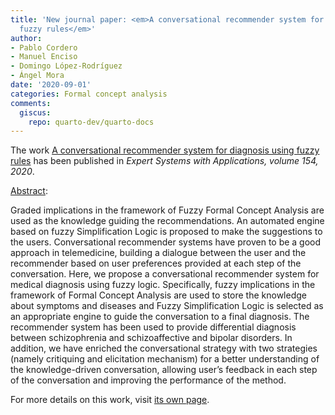 ```yaml
---
title: 'New journal paper: <em>A conversational recommender system for diagnosis using
  fuzzy rules</em>'
author:
- Pablo Cordero
- Manuel Enciso
- Domingo López-Rodríguez
- Ángel Mora
date: '2020-09-01'
categories: Formal concept analysis
comments:
  giscus:
    repo: quarto-dev/quarto-docs
---
```


The work <u>A conversational recommender system for diagnosis using fuzzy rules</u> has been published in <em><em>Expert Systems with Applications</em>, volume 154, 2020</em>.

<u>Abstract</u>:



Graded implications in the framework of Fuzzy Formal Concept Analysis are used as the knowledge guiding the recommendations. An automated engine based on fuzzy Simplification Logic is proposed to make the suggestions to the users. Conversational recommender systems have proven to be a good approach in telemedicine, building a dialogue between the user and the recommender based on user preferences provided at each step of the conversation. Here, we propose a conversational recommender system for medical diagnosis using fuzzy logic. Specifically, fuzzy implications in the framework of Formal Concept Analysis are used to store the knowledge about symptoms and diseases and Fuzzy Simplification Logic is selected as an appropriate engine to guide the conversation to a final diagnosis. The recommender system has been used to provide differential diagnosis between schizophrenia and schizoaffective and bipolar disorders. In addition, we have enriched the conversational strategy with two strategies (namely critiquing and elicitation mechanism) for a better understanding of the knowledge-driven conversation, allowing user’s feedback in each step of the conversation and improving the performance of the method.




For more details on this work, visit <a href='/publications/journals/2020-eswa'>its own page</a>.
